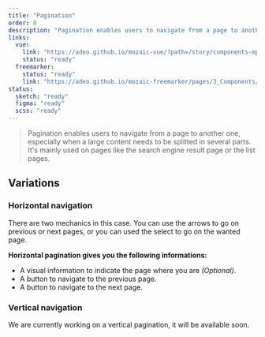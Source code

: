 ```yaml
---
title: "Pagination"
order: 8
description: "Pagination enables users to navigate from a page to another one, especially when a large content needs to be splitted in several parts. It's mainly used on pages like the search engine result page or the list pages."
links:
  vue:
    link: "https://adeo.github.io/mozaic-vue/?path=/story/components-mpagination--try-it"
    status: "ready"
  freemarker:
    status: "ready"
    link: "https://adeo.github.io/mozaic-freemarker/pages/3_Components/pagination/"
status:
  sketch: "ready"
  figma: "ready"
  scss: "ready"
---
```


> Pagination enables users to navigate from a page to another one, especially when a large content needs to be splitted in several parts. It's mainly used on pages like the search engine result page or the list pages.

## Variations

### Horizontal navigation

There are two mechanics in this case. You can use the arrows to go on previous or next pages, or you can used the select to go on the wanted page.

<Preview path="pagination" nude />

**Horizontal pagination gives you the following informations:**

- A visual information to indicate the page where you are _(Optional)_.
- A button to navigate to the previous page.
- A button to navigate to the next page.

### Vertical navigation

<Highlight theme="warning" title="Work in progress">
  We are currently working on a vertical pagination, it will be available soon.
</Highlight>
